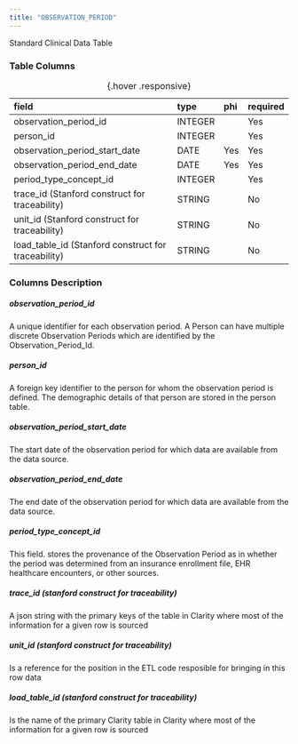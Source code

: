 ```yaml
---
title: "OBSERVATION_PERIOD"
---
```


Standard Clinical Data Table

### Table Columns

| field                                               | type    | phi   | required   |
|:----------------------------------------------------|:--------|:------|:-----------|
| observation_period_id                               | INTEGER |       | Yes        |
| person_id                                           | INTEGER |       | Yes        |
| observation_period_start_date                       | DATE    | Yes   | Yes        |
| observation_period_end_date                         | DATE    | Yes   | Yes        |
| period_type_concept_id                              | INTEGER |       | Yes        |
| trace_id (Stanford construct for traceability)      | STRING  |       | No         |
| unit_id (Stanford construct for traceability)       | STRING  |       | No         |
| load_table_id (Stanford construct for traceability) | STRING  |       | No         |

:  {.hover .responsive}

### Columns Description


##### observation_period_id

A unique identifier for each observation period. A Person can have multiple discrete Observation Periods which are identified by the Observation_Period_Id.

##### person_id

A foreign key identifier to the person for whom the observation period is defined. The demographic details of that person are stored in the person table.

##### observation_period_start_date

The start date of the observation period for which data are available from the data source.

##### observation_period_end_date

The end date of the observation period for which data are available from the data source.

##### period_type_concept_id

This field. stores the provenance of the Observation Period as in whether the period was determined from an insurance enrollment file, EHR healthcare encounters, or other sources.      

##### trace_id (stanford construct for traceability) 

A json string with the primary keys of the table in Clarity where most of the information for a given row is sourced

##### unit_id (stanford construct for traceability) 

Is a reference for the position in the ETL code resposible for bringing in this row data

##### load_table_id (stanford construct for traceability) 

Is the name of the primary Clarity table in Clarity where most of the information for a given row is sourced
